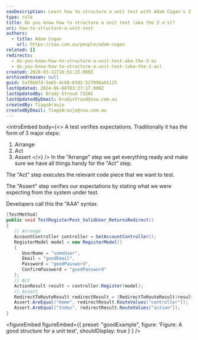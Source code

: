 ```yaml
---
seoDescription: Learn how to structure a unit test with Adam Cogan's 3 A's - Arrange, Act, and Assert.
type: rule
title: Do you know how to structure a unit test (aka the 3 a's)?
uri: how-to-structure-a-unit-test
authors:
  - title: Adam Cogan
    url: https://ssw.com.au/people/adam-cogan
related: []
redirects:
  - do-you-know-how-to-structure-a-unit-test-aka-the-3-as
  - do-you-know-how-to-structure-a-unit-test-(aka-the-3-as)
created: 2020-03-11T16:51:15.000Z
archivedreason: null
guid: 5af6b8fd-5e65-4c68-8342-527090a61125
lastUpdated: 2024-06-08T03:27:17.000Z
lastUpdatedBy: Brady Stroud [SSW]
lastUpdatedByEmail: bradystroud@ssw.com.au
createdBy: TiagoAraujo
createdByEmail: TiagoAraujo@ssw.com.au
---
```


<introEmbed
  body={<>
A test verifies expectations. Traditionally it has the form of 3 major steps:

1. Arrange
2. Act
3. Assert
  </>}
/>
In the "Arrange" step we get everything ready and make sure we have all things handy for the "Act" step.

The "Act" step executes the relevant code piece that we want to test.

The "Assert" step verifies our expectations by stating what we were expecting from the system under test.

Developers call this the "AAA" syntax.

```cs
[TestMethod]
public void TestRegisterPost_ValidUser_ReturnsRedirect()
{
   // Arrange
   AccountController controller = GetAccountController();
   RegisterModel model = new RegisterModel()
   {
      UserName = "someUser",
      Email = "goodEmail",
      Password = "goodPassword",
      ConfirmPassword = "goodPassword"
   };
   // Act
   ActionResult result = controller.Register(model);
   // Assert
   RedirectToRouteResult redirectResult = (RedirectToRouteResult)result;
   Assert.AreEqual("Home", redirectResult.RouteValues["controller"]);
   Assert.AreEqual("Index", redirectResult.RouteValues["action"]);
}
```

<figureEmbed figureEmbed={{
  preset: "goodExample",
  figure: 'Figure: A good structure for a unit test',
  shouldDisplay: true
} } />
